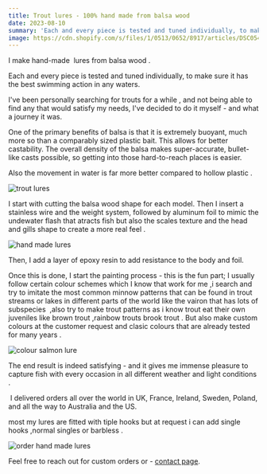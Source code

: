 ```yaml
---
title: Trout lures - 100% hand made from balsa wood
date: 2023-08-10
summary: 'Each and every piece is tested and tuned individually, to make sure it has the best swimming action in any waters.'
image: https://cdn.shopify.com/s/files/1/0513/0652/8917/articles/DSC05422_720x.jpg?v=1675419508
---
```



I make hand-made  lures from balsa wood .

Each and every piece is tested and tuned individually, to make sure it has the best swimming action in any waters.

I've been personally searching for trouts for a while , and not being able to find any that would satisfy my needs, I've decided to do it myself - and what a journey it was.

One of the primary benefits of balsa is that it is extremely buoyant, much more so than a comparably sized plastic bait. This allows for better castability. The overall density of the balsa makes super-accurate, bullet-like casts possible, so getting into those hard-to-reach places is easier.

Also the movement in water is far more better compared to hollow plastic .

![trout lures](https://cdn.shopify.com/s/files/1/0513/0652/8917/files/Trout_lures_romania_480x480.jpg?v=1620904721)

I start with cutting the balsa wood shape for each model. Then I insert a stainless wire and the weight system, followed by aluminum foil to mimic the undewater flash that atracts fish but also the scales texture and the head and gills shape to create a more real feel .

![hand made lures](https://cdn.shopify.com/s/files/1/0513/0652/8917/files/hand_made_lures_480x480.jpg?v=1620904945)

Then, I add a layer of epoxy resin to add resistance to the body and foil.

Once this is done, I start the painting process - this is the fun part; I usually follow certain colour schemes which I know that work for me ,i search and try to imitate the most common minnow patterns that can be found in trout streams or lakes in different parts of the world like the vairon that has lots of subspecies  ,also try to make trout patterns as i know trout eat their own juveniles like brown trout ,rainbow trouts brook trout . But also make custom colours at the customer request and clasic colours that are already tested for many years .

![colour salmon lure](https://cdn.shopify.com/s/files/1/0513/0652/8917/files/colour_salmon_lure_480x480.jpg?v=1620905193)

The end result is indeed satisfying - and it gives me immense pleasure to capture fish with every occasion in all different weather and light conditions .

 I delivered orders all over the world in UK, France, Ireland, Sweden, Poland, and all the way to Australia and the US.

most my lures are fitted with tiple hooks but at request i can add single hooks ,normal singles or barbless .

![order hand made lures](https://cdn.shopify.com/s/files/1/0513/0652/8917/files/order_hand_made_lures_480x480.jpg?v=1620905370)

Feel free to reach out for custom orders or - [contact page](https://panlures.com/pages/contact).